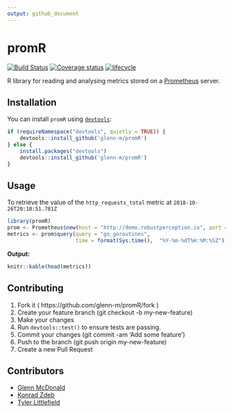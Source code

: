 ```yaml
---
output: github_document
---
```

<!-- README.md is generated from README.Rmd. Please edit that file -->
# promR

[![Build Status](https://travis-ci.org/glenn-m/promR.svg?branch=master)](https://travis-ci.org/glenn-m/promR) 
[![Coverage status](https://codecov.io/gh/glenn-m/promR/branch/master/graph/badge.svg)](https://codecov.io/github/glenn-m/promR?branch=master) [![lifecycle](https://img.shields.io/badge/lifecycle-experimental-orange.svg)](https://www.tidyverse.org/lifecycle/#experimental)

R library for reading and analysing metrics stored on a [Prometheus](https://prometheus.io/) server.

## Installation

You can install `promR` using [`devtools`](https://github.com/r-lib/devtools):

```r
if (requireNamespace("devtools", quietly = TRUE)) {
    devtools::install_github('glenn-m/promR')
} else {
    install.packages("devtools")
    devtools::install_github('glenn-m/promR')
}
```

## Usage

To retrieve the value of the `http_requests_total` metric at `2018-10-26T20:10:51.781Z`

```r
library(promR)
prom <- Prometheus$new(host = "http://demo.robustperception.io", port = 9090)
metrics <- prom$query(query = "go_goroutines", 
                      time = format(Sys.time(),  "%Y-%m-%dT%H:%M:%SZ"))
```
**Output:**
```r
knitr::kable(head(metrics))
```

## Contributing

1.  Fork it ( https://github.com/glenn-m/promR/fork )
2.  Create your feature branch (git checkout -b my-new-feature)
3.  Make your changes
4.  Run `devtools::test()` to ensure tests are passing.
5.  Commit your changes (git commit -am 'Add some feature')
6.  Push to the branch (git push origin my-new-feature)
7.  Create a new Pull Request

## Contributors

- [Glenn McDonald](https://github.com/glenn-m)
- [Konrad Zdeb](https://github.com/konradedgar)
- [Tyler Littlefield](https://github.com/tyluRp)
